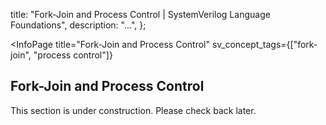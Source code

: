 
  title: "Fork-Join and Process Control | SystemVerilog Language Foundations",
  description: "...",
};

<InfoPage
  title="Fork-Join and Process Control"
  sv_concept_tags={["fork-join", "process control"]}
>

  ## Fork-Join and Process Control

  This section is under construction. Please check back later.

</InfoPage>